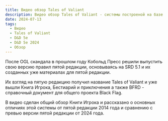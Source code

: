```yaml
---
title: Видео обзор Tales of Valiant
description: Видео обзор Tales of Valiant - системы построеной на базе SRD 5.1 и совместимой с пятой редакцией D&D
date: 2024-07-13
tags:
  - Видео
  - Tales of Valiant
  - D&D 5e
  - D&D 5e 2024
  - Обзор
---
```


После OGL скандала в прошлом году Кобольд Пресс решили выпустить свою версию правил пятой редакции, основываясь на SRD 5.1 и их созданных уже материалах для пятой редакции.

Их взгляд на пятую редакцию получил название Tales of Valiant и уже вышли Книга Игрока, Бестиарий и приключения а также BFRD - справочный документ для общего проекта Black Flag.

В видео сделан общий обзор Книги Игрока и рассказано о основных отличиях этой системы от пятой редакции 2014 года и сравнению с превью версии пятой редакции от 2024 года.

<Youtube href="https://www.youtube.com/embed/ilwKsgFolGA" title="Обзор Tales of Valiant" />
